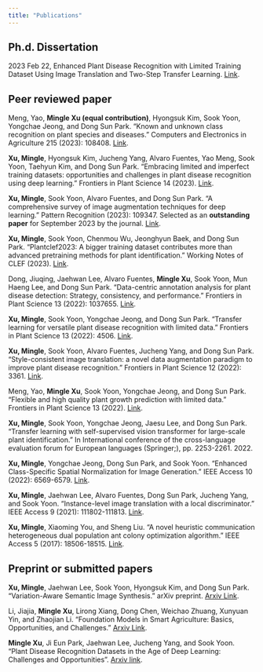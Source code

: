 ```yaml
---
title: "Publications"
---
```


## Ph.d. Dissertation

2023 Feb 22, Enhanced Plant Disease Recognition with Limited Training Dataset Using Image Translation and Two-Step Transfer Learning. [Link](https://www.researchgate.net/publication/368464605_Enhanced_Plant_Disease_Recognition_with_Limited_Training_Dataset_Using_Image_Translation_and_Two-Step_Transfer_Learning).


## Peer reviewed paper

Meng, Yao, **Mingle Xu (equal contribution)**, Hyongsuk Kim, Sook Yoon, Yongchae Jeong, and Dong Sun Park. "Known and unknown class recognition on plant species and diseases." Computers and Electronics in Agriculture 215 (2023): 108408. [Link](https://www.sciencedirect.com/science/article/pii/S0168169923007962).

**Xu, Mingle**, Hyongsuk Kim, Jucheng Yang, Alvaro Fuentes, Yao Meng, Sook Yoon, Taehyun Kim, and Dong Sun Park. "Embracing limited and imperfect training datasets: opportunities and challenges in plant disease recognition using deep learning." Frontiers in Plant Science 14 (2023). [Link](https://www.frontiersin.org/articles/10.3389/fpls.2023.1225409/full).

**Xu, Mingle**, Sook Yoon, Alvaro Fuentes, and Dong Sun Park. "A comprehensive survey of image augmentation techniques for deep learning." Pattern Recognition (2023): 109347. Selected as an **outstanding paper** for September 2023 by the journal. [Link](https://www.sciencedirect.com/science/article/pii/S0031320323000481).

**Xu, Mingle**, Sook Yoon, Chenmou Wu, Jeonghyun Baek, and Dong Sun Park. "Plantclef2023: A bigger training dataset contributes more than advanced pretraining methods for plant identification." Working Notes of CLEF (2023). [Link](https://ceur-ws.org/Vol-3497/paper-183.pdf).

Dong, Jiuqing, Jaehwan Lee, Alvaro Fuentes, **Mingle Xu**, Sook Yoon, Mun Haeng Lee, and Dong Sun Park. "Data-centric annotation analysis for plant disease detection: Strategy, consistency, and performance." Frontiers in Plant Science 13 (2022): 1037655. [Link](https://www.frontiersin.org/articles/10.3389/fpls.2022.1037655/full).

**Xu, Mingle**, Sook Yoon, Yongchae Jeong, and Dong Sun Park. "Transfer learning for versatile plant disease recognition with limited data." Frontiers in Plant Science 13 (2022): 4506. [Link](https://www.frontiersin.org/articles/10.3389/fpls.2022.1010981/full).

**Xu, Mingle**, Sook Yoon, Alvaro Fuentes, Jucheng Yang, and Dong Sun Park. "Style-consistent image translation: a novel data augmentation paradigm to improve plant disease recognition." Frontiers in Plant Science 12 (2022): 3361. [Link](https://www.frontiersin.org/articles/10.3389/fpls.2021.773142/full).

Meng, Yao, **Mingle Xu**, Sook Yoon, Yongchae Jeong, and Dong Sun Park. "Flexible and high quality plant growth prediction with limited data." Frontiers in Plant Science 13 (2022). [Link](https://www.frontiersin.org/articles/10.3389/fpls.2022.989304/full).

**Xu, Mingle**, Sook Yoon, Yongchae Jeong, Jaesu Lee, and Dong Sun Park. "Transfer learning with self-supervised vision transformer for large-scale plant identification." In International conference of the cross-language evaluation forum for European languages (Springer;), pp. 2253-2261. 2022.

**Xu, Mingle**, Yongchae Jeong, Dong Sun Park, and Sook Yoon. "Enhanced Class-Specific Spatial Normalization for Image Generation." IEEE Access 10 (2022): 6569-6579. [Link](https://ieeexplore.ieee.org/abstract/document/9682740).

**Xu, Mingle**, Jaehwan Lee, Alvaro Fuentes, Dong Sun Park, Jucheng Yang, and Sook Yoon. "Instance-level image translation with a local discriminator." IEEE Access 9 (2021): 111802-111813. [Link](https://ieeexplore.ieee.org/abstract/document/9505697).

**Xu, Mingle**, Xiaoming You, and Sheng Liu. "A novel heuristic communication heterogeneous dual population ant colony optimization algorithm." IEEE Access 5 (2017): 18506-18515. [Link](https://ieeexplore.ieee.org/abstract/document/8022690).


## Preprint or submitted papers
**Xu, Mingle**, Jaehwan Lee, Sook Yoon, Hyongsuk Kim, and Dong Sun Park. "Variation-Aware Semantic Image Synthesis." arXiv preprint. [Arxiv Link](https://arxiv.org/abs/2301.10551).

Li, Jiajia, **Mingle Xu**, Lirong Xiang, Dong Chen, Weichao Zhuang, Xunyuan Yin, and Zhaojian Li. "Foundation Models in Smart Agriculture: Basics, Opportunities, and Challenges." [Arxiv Link](https://arxiv.org/abs/2308.06668).

**Mingle Xu**, Ji Eun Park, Jaehwan Lee, Jucheng Yang, and Sook Yoon. "Plant Disease Recognition Datasets in the Age of Deep Learning: Challenges and Opportunities". [Arxiv link](https://arxiv.org/abs/2312.07905).
